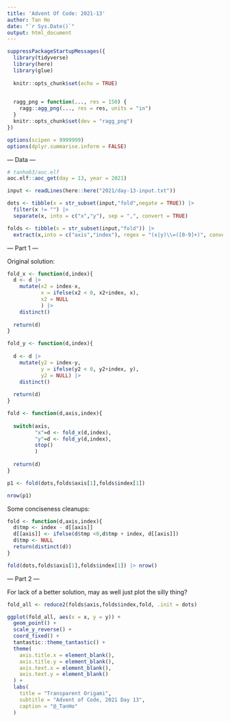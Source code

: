 ```yaml
---
title: 'Advent Of Code: 2021-13'
author: Tan Ho
date: "`r Sys.Date()`"
output: html_document
---
```


```r
suppressPackageStartupMessages({
  library(tidyverse)
  library(here)
  library(glue)
  
  knitr::opts_chunk$set(echo = TRUE)
  

  ragg_png = function(..., res = 150) {
    ragg::agg_png(..., res = res, units = "in")
  }
  knitr::opts_chunk$set(dev = "ragg_png")
})

options(scipen = 9999999)
options(dplyr.summarise.inform = FALSE)
```

--- Data ---

```r
# tanho63/aoc.elf
aoc.elf::aoc_get(day = 13, year = 2021)
```

```r
input <- readLines(here::here("2021/day-13-input.txt"))

dots <- tibble(x = str_subset(input,"fold",negate = TRUE)) |> 
  filter(x != "") |> 
  separate(x, into = c("x","y"), sep = ",", convert = TRUE)

folds <- tibble(x = str_subset(input,"fold")) |> 
  extract(x,into = c("axis","index"), regex = "(x|y)\\=([0-9]+)", convert = TRUE)
```

--- Part 1 ---

Original solution:

```r
fold_x <- function(d,index){
  d <- d |> 
    mutate(x2 = index-x,
           x = ifelse(x2 < 0, x2+index, x),
           x2 = NULL
           ) |> 
    distinct()
  
  return(d)
}

fold_y <- function(d,index){
  
  d <- d |> 
    mutate(y2 = index-y,
           y = ifelse(y2 < 0, y2+index, y),
           y2 = NULL) |> 
    distinct()
  
  return(d)
}

fold <- function(d,axis,index){
  
  switch(axis,
         "x"=d <- fold_x(d,index),
         "y"=d <- fold_y(d,index),
         stop()
         )
  
  return(d)
}

p1 <- fold(dots,folds$axis[1],folds$index[1])

nrow(p1)
```

Some conciseness cleanups:

```r
fold <- function(d,axis,index){
  d$tmp <- index - d[[axis]]
  d[[axis]] <- ifelse(d$tmp <0,d$tmp + index, d[[axis]])
  d$tmp <- NULL
  return(distinct(d))
}

fold(dots,folds$axis[1],folds$index[1]) |> nrow()
```

--- Part 2 ---

For lack of a better solution, may as well just plot the silly thing?

```r
fold_all <- reduce2(folds$axis,folds$index,fold, .init = dots)

ggplot(fold_all, aes(x = x, y = y)) + 
  geom_point() + 
  scale_y_reverse() + 
  coord_fixed() + 
  tantastic::theme_tantastic() + 
  theme(
    axis.title.x = element_blank(),
    axis.title.y = element_blank(),
    axis.text.x = element_blank(),
    axis.text.y = element_blank()
  ) + 
  labs(
    title = "Transparent Origami",
    subtitle = "Advent of Code, 2021 Day 13",
    caption = "@_TanHo"
  )

```
